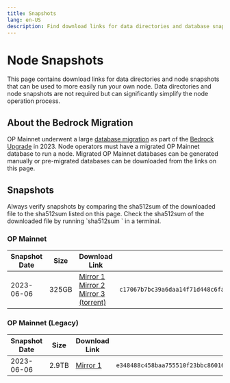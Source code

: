 ```yaml
---
title: Snapshots
lang: en-US
description: Find download links for data directories and database snapshots for running your own node.
---
```



# Node Snapshots

This page contains download links for data directories and node snapshots that can be used to more easily run your own node.
Data directories and node snapshots are not required but can significantly simplify the node operation process.

## About the Bedrock Migration

OP Mainnet underwent a large [database migration](https://web.archive.org/web/20240110231645/https://blog.oplabs.co/reproduce-bedrock-migration/) as part of the [Bedrock Upgrade](https://web.archive.org/web/20230608050602/https://blog.oplabs.co/introducing-optimism-bedrock/) in 2023.
Node operators must have a migrated OP Mainnet database to run a node.
Migrated OP Mainnet databases can be generated manually or pre-migrated databases can be downloaded from the links on this page.

## Snapshots

<Callout>
  Always verify snapshots by comparing the sha512sum of the downloaded file to the sha512sum listed on this page.
  Check the sha512sum of the downloaded file by running `sha512sum <filename>` in a terminal.
</Callout>

### OP Mainnet

| Snapshot Date | Size  | Download Link                                                                                                                                                                                                                                             | sha512sum                                                                                                                                                          |
| ------------- | ----- | --------------------------------------------------------------------------------------------------------------------------------------------------------------------------------------------------------------------------------------------------------- | ------------------------------------------------------------------------------------------------------------------------------------------------------------------ |
| 2023-06-06    | 325GB | [Mirror 1](https://datadirs.optimism.io/mainnet-bedrock.tar.zst) <br /> [Mirror 2](https://op.datadirs.xyz/mainnet-bedrock.tar.zst) <br /> [Mirror 3 (torrent)](magnet:?xt=urn:btih:0eea90fa3da8cd88bfa34c70ccef64f5e643c4c1\&dn=mainnet-bedrock.tar.zst) | <span className="shasum">`c17067b7bc39a6daa14f71d448c6fa0477834c3e68a25e96f26fe849c12a09bffe510e96f7eacdef19e93e3167d15250f807d252dd6f6f9053d0e4457c73d5fb`</span> |

### OP Mainnet (Legacy)

| Snapshot Date | Size  | Download Link                                                            | sha512sum                                                                                                                                                          |
| ------------- | ----- | ------------------------------------------------------------------------ | ------------------------------------------------------------------------------------------------------------------------------------------------------------------ |
| 2023-06-06    | 2.9TB | [Mirror 1](https://datadirs.optimism.io/mainnet-legacy-archival.tar.zst) | <span className="shasum">`e348488c458baa755510f23bbc8601619bc66bea78a89354c949ba7be3c6b39ed7dd2c50516621e38df6120299407da0d24445b96bf94a50364ed07bb8234b26`</span> |
